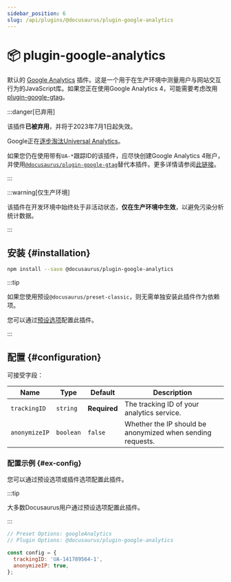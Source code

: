 ```yaml
---
sidebar_position: 6
slug: /api/plugins/@docusaurus/plugin-google-analytics
---
```


# 📦 plugin-google-analytics


默认的 [Google Analytics](https://developers.google.com/analytics/devguides/collection/analyticsjs/) 插件。这是一个用于在生产环境中测量用户与网站交互行为的JavaScript库。如果您正在使用Google Analytics 4，可能需要考虑改用 [plugin-google-gtag](./plugin-google-gtag.mdx)。

:::danger[已弃用]

该插件**已被弃用**，并将于2023年7月1日起失效。

Google正在[逐步淘汰Universal Analytics](https://blog.google/products/marketingplatform/analytics/prepare-for-future-with-google-analytics-4/)。

如果您仍在使用带有`UA-*`跟踪ID的该插件，应尽快创建Google Analytics 4账户，并使用[`@docusaurus/plugin-google-gtag`](./plugin-google-gtag.mdx)替代本插件。更多详情请参阅[此链接](https://github.com/facebook/docusaurus/issues/7221)。

:::

:::warning[仅生产环境]

该插件在开发环境中始终处于非活动状态，**仅在生产环境中生效**，以避免污染分析统计数据。

:::

## 安装 {#installation}

```bash npm2yarn
npm install --save @docusaurus/plugin-google-analytics
```

:::tip

如果您使用预设`@docusaurus/preset-classic`，则无需单独安装此插件作为依赖项。

您可以通过[预设选项](../../using-plugins.mdx#docusauruspreset-classic)配置此插件。

:::

## 配置 {#configuration}

可接受字段：

<APITable>

| Name | Type | Default | Description |
| --- | --- | --- | --- |
| `trackingID` | `string` | **Required** | The tracking ID of your analytics service. |
| `anonymizeIP` | `boolean` | `false` | Whether the IP should be anonymized when sending requests. |

</APITable>

### 配置示例 {#ex-config}

您可以通过预设选项或插件选项配置此插件。

:::tip

大多数Docusaurus用户通过预设选项配置此插件。

:::

```js config-tabs
// Preset Options: googleAnalytics
// Plugin Options: @docusaurus/plugin-google-analytics

const config = {
  trackingID: 'UA-141789564-1',
  anonymizeIP: true,
};
```